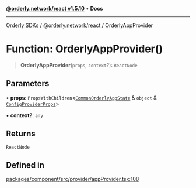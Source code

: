 [**@orderly.network/react v1.5.10**](/sdks/tech-doc/@orderly.network/react/README) • **Docs**

***

[Orderly SDKs](/sdks/tech-doc/packages) / [@orderly.network/react](/sdks/tech-doc/@orderly.network/react/README) / OrderlyAppProvider

# Function: OrderlyAppProvider()

> **OrderlyAppProvider**(`props`, `context`?): `ReactNode`

## Parameters

• **props**: `PropsWithChildren`\<[`CommonOrderlyAppState`](/sdks/tech-doc/@orderly.network/react/type-aliases/CommonOrderlyAppState) & `object` & [`ConfigProviderProps`](/sdks/tech-doc/@orderly.network/hooks/interfaces/ConfigProviderProps)\>

• **context?**: `any`

## Returns

`ReactNode`

## Defined in

[packages/component/src/provider/appProvider.tsx:108](https://github.com/OrderlyNetwork/js-sdk/blob/554ae704783e3b83c40bb234a899e8f02987d9b6/packages/component/src/provider/appProvider.tsx#L108)
